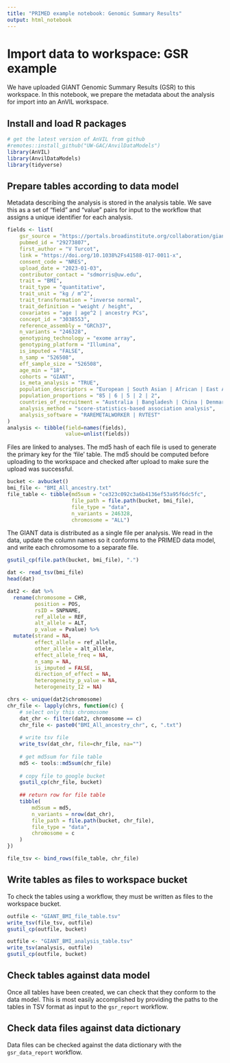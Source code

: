 ```yaml
---
title: "PRIMED example notebook: Genomic Summary Results"
output: html_notebook
---
```


# Import data to workspace: GSR example

We have uploaded GIANT Genomic Summary Results (GSR) to this workspace. In this notebook, we prepare the metadata about the analysis for import into an AnVIL workspace.

## Install and load R packages

```r
# get the latest version of AnVIL from github
#remotes::install_github("UW-GAC/AnvilDataModels")
library(AnVIL)
library(AnvilDataModels)
library(tidyverse)
```

## Prepare tables according to data model

Metadata describing the analysis is stored in the analysis table. We save this as a set of "field" and "value" pairs for input to the workflow that assigns a unique identifier for each analysis.

```r
fields <- list(
    gsr_source = "https://portals.broadinstitute.org/collaboration/giant/index.php/GIANT_consortium_data_files",
    pubmed_id = "29273807",
    first_author = "V Turcot",
    link = "https://doi.org/10.1038%2Fs41588-017-0011-x",
    consent_code = "NRES",
    upload_date = "2023-01-03",
    contributor_contact = "sdmorris@uw.edu",
    trait = "BMI",
    trait_type = "quantitative",
    trait_unit = "kg / m^2",
    trait_transformation = "inverse normal",
    trait_definition = "weight / height",
    covariates = "age | age^2 | ancestry PCs",
    concept_id = "3038553",
    reference_assembly = "GRCh37",
    n_variants = "246328",
    genotyping_technology = "exome array",
    genotyping_platform = "Illumina",
    is_imputed = "FALSE",
    n_samp = "526508",
    eff_sample_size = "526508",
    age_min = "18",
    cohorts = "GIANT",
    is_meta_analysis = "TRUE",
    population_descriptors = "European | South Asian | African | East Asian | Hispanic",
    population_proportions = "85 | 6 | 5 | 2 | 2",
    countries_of_recruitment = "Australia | Bangladesh | China | Denmark | Estonia | Finnland | Germany | Greece | Iceland | Ireland | Italy | Netherlands | Norway | Philippines | Sweden | Taiwan | UK | USA",
    analysis_method = "score-statistics-based association analysis",
    analysis_software = "RAREMETALWORKER | RVTEST"
)
analysis <- tibble(field=names(fields),
                   value=unlist(fields))
```


Files are linked to analyses. The md5 hash of each file is used to generate the primary key for the 'file' table. The md5 should be computed before uploading to the workspace and checked after upload to make sure the upload was successful. 

```r
bucket <- avbucket()
bmi_file <- "BMI_All_ancestry.txt"
file_table <- tibble(md5sum = "ce323c092c3a6b4136ef53a95f6dc5fc",
                     file_path = file.path(bucket, bmi_file),
                     file_type = "data",
                     n_variants = 246328,
                     chromosome = "ALL")
```

The GIANT data is distributed as a single file per analysis. We read in the data, update the column names so it conforms to the PRIMED data model, and write each chromosome to a separate file.

```r
gsutil_cp(file.path(bucket, bmi_file), ".")
```

```r
dat <- read_tsv(bmi_file)
head(dat)
```

```r
dat2 <- dat %>%
  rename(chromosome = CHR,
         position = POS,
         rsID = SNPNAME,
         ref_allele = REF,
         alt_allele = ALT,
         p_value = Pvalue) %>%
  mutate(strand = NA,
         effect_allele = ref_allele,
         other_allele = alt_allele,
         effect_allele_freq = NA,
         n_samp = NA,
         is_imputed = FALSE,
         direction_of_effect = NA,
         heterogeneity_p_value = NA,
         heterogeneity_I2 = NA)
```

```r
chrs <- unique(dat2$chromosome)
chr_file <- lapply(chrs, function(c) {
    # select only this chromosome
    dat_chr <- filter(dat2, chromosome == c)
    chr_file <- paste0("BMI_All_ancestry_chr", c, ".txt")
    
    # write tsv file
    write_tsv(dat_chr, file=chr_file, na="")
    
    # get md5sum for file table
    md5 <- tools::md5sum(chr_file)
    
    # copy file to google bucket
    gsutil_cp(chr_file, bucket)
    
    ## return row for file table
    tibble(
        md5sum = md5,
        n_variants = nrow(dat_chr),
        file_path = file.path(bucket, chr_file),
        file_type = "data",
        chromosome = c
    )
})
```

```r
file_tsv <- bind_rows(file_table, chr_file)
```


## Write tables as files to workspace bucket

To check the tables using a workflow, they must be written as files to the workspace bucket.

```r
outfile <- "GIANT_BMI_file_table.tsv"
write_tsv(file_tsv, outfile)
gsutil_cp(outfile, bucket)

outfile <- "GIANT_BMI_analysis_table.tsv"
write_tsv(analysis, outfile)
gsutil_cp(outfile, bucket)
```


## Check tables against data model

Once all tables have been created, we can check that they conform to the data model. This is most easily accomplished by providing the paths to the tables in TSV format as input to the `gsr_report` workflow.

## Check data files against data dictionary

Data files can be checked against the data dictionary with the `gsr_data_report` workflow.
